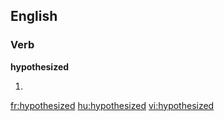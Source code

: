 
==English==

===Verb===
'''hypothesized'''

# {{past of|[[hypothesize]]}}

[[fr:hypothesized]]
[[hu:hypothesized]]
[[vi:hypothesized]]